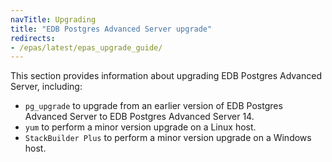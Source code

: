 ```yaml
---
navTitle: Upgrading
title: "EDB Postgres Advanced Server upgrade"
redirects:
- /epas/latest/epas_upgrade_guide/
---
```


This section provides information about upgrading EDB Postgres Advanced Server, including:

-   `pg_upgrade` to upgrade from an earlier version of EDB Postgres Advanced Server to EDB Postgres Advanced Server 14.
-   `yum` to perform a minor version upgrade on a Linux host.
-   `StackBuilder Plus` to perform a minor version upgrade on a Windows host.
